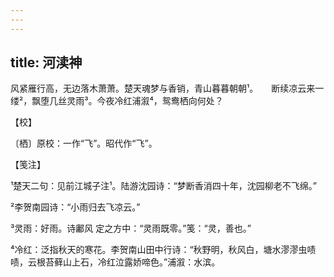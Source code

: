```yaml
---
---
---
```

title: 河渎神
---







风紧雁行高，无边落木萧萧。楚天魂梦与香销，青山暮暮朝朝¹。　　断续凉云来一缕²，飘堕几丝灵雨³。今夜冷红浦溆⁴，鸳鸯栖向何处？





【校】


〔栖〕原校：一作“飞”。昭代作“飞”。





【笺注】


¹楚天二句：见前江城子注¹。陆游沈园诗：“梦断香消四十年，沈园柳老不飞绵。”

²李贺南园诗：“小雨归去飞凉云。”

³灵雨：好雨。诗鄘风 定之方中：“灵雨既零。”笺：“灵，善也。”

⁴冷红：泛指秋天的寒花。李贺南山田中行诗：“秋野明，秋风白，塘水漻漻虫啧啧，云根苔藓山上石，冷红泣露娇啼色。”浦溆：水滨。